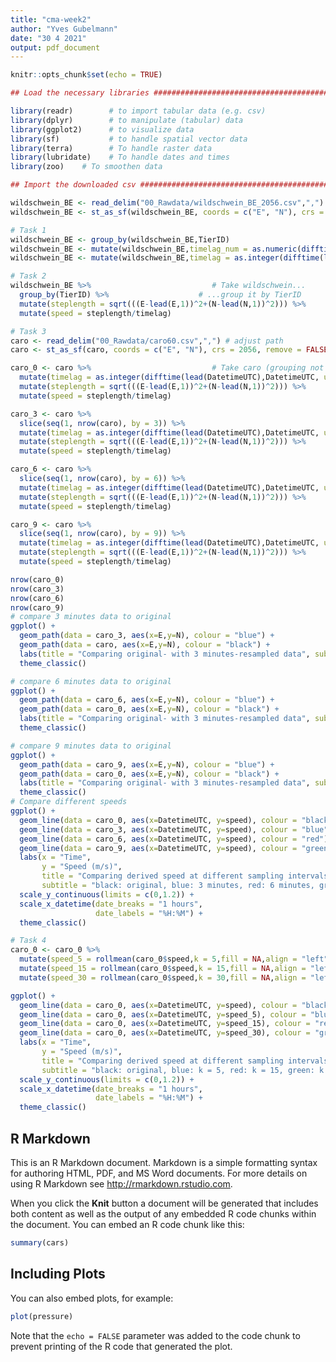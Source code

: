 ```yaml
---
title: "cma-week2"
author: "Yves Gubelmann"
date: "30 4 2021"
output: pdf_document
---
```


```r
knitr::opts_chunk$set(echo = TRUE)

## Load the necessary libraries ################################################

library(readr)        # to import tabular data (e.g. csv)
library(dplyr)        # to manipulate (tabular) data
library(ggplot2)      # to visualize data
library(sf)           # to handle spatial vector data
library(terra)        # To handle raster data
library(lubridate)    # To handle dates and times
library(zoo)    # To smoothen data

## Import the downloaded csv ##################################################

wildschwein_BE <- read_delim("00_Rawdata/wildschwein_BE_2056.csv",",") # adjust path
wildschwein_BE <- st_as_sf(wildschwein_BE, coords = c("E", "N"), crs = 2056, remove = FALSE)

# Task 1
wildschwein_BE <- group_by(wildschwein_BE,TierID)
wildschwein_BE <- mutate(wildschwein_BE,timelag_num = as.numeric(difftime(lead(DatetimeUTC),DatetimeUTC, units = "secs")))
wildschwein_BE <- mutate(wildschwein_BE,timelag = as.integer(difftime(lead(DatetimeUTC),DatetimeUTC, units = "secs")))

# Task 2     
wildschwein_BE %>%                           # Take wildschwein...
  group_by(TierID) %>%                    # ...group it by TierID
  mutate(steplength = sqrt(((E-lead(E,1))^2+(N-lead(N,1))^2))) %>% 
  mutate(speed = steplength/timelag) 

# Task 3
caro <- read_delim("00_Rawdata/caro60.csv",",") # adjust path
caro <- st_as_sf(caro, coords = c("E", "N"), crs = 2056, remove = FALSE)

caro_0 <- caro %>%                           # Take caro (grouping not needed)
  mutate(timelag = as.integer(difftime(lead(DatetimeUTC),DatetimeUTC, units = "secs"))) %>% 
  mutate(steplength = sqrt(((E-lead(E,1))^2+(N-lead(N,1))^2))) %>% 
  mutate(speed = steplength/timelag)

caro_3 <- caro %>% 
  slice(seq(1, nrow(caro), by = 3)) %>% 
  mutate(timelag = as.integer(difftime(lead(DatetimeUTC),DatetimeUTC, units = "secs"))) %>% 
  mutate(steplength = sqrt(((E-lead(E,1))^2+(N-lead(N,1))^2))) %>% 
  mutate(speed = steplength/timelag)

caro_6 <- caro %>% 
  slice(seq(1, nrow(caro), by = 6)) %>% 
  mutate(timelag = as.integer(difftime(lead(DatetimeUTC),DatetimeUTC, units = "secs"))) %>% 
  mutate(steplength = sqrt(((E-lead(E,1))^2+(N-lead(N,1))^2))) %>% 
  mutate(speed = steplength/timelag)

caro_9 <- caro %>% 
  slice(seq(1, nrow(caro), by = 9)) %>% 
  mutate(timelag = as.integer(difftime(lead(DatetimeUTC),DatetimeUTC, units = "secs"))) %>% 
  mutate(steplength = sqrt(((E-lead(E,1))^2+(N-lead(N,1))^2))) %>% 
  mutate(speed = steplength/timelag)

nrow(caro_0)
nrow(caro_3)
nrow(caro_6)
nrow(caro_9)
# compare 3 minutes data to original
ggplot() +
  geom_path(data = caro_3, aes(x=E,y=N), colour = "blue") +
  geom_path(data = caro, aes(x=E,y=N), colour = "black") +
  labs(title = "Comparing original- with 3 minutes-resampled data", subtitle = "black: original data, pink: 3 minutes data") + 
  theme_classic()

# compare 6 minutes data to original
ggplot() +
  geom_path(data = caro_6, aes(x=E,y=N), colour = "blue") +
  geom_path(data = caro_0, aes(x=E,y=N), colour = "black") +
  labs(title = "Comparing original- with 3 minutes-resampled data", subtitle = "black: original data, pink: 3 minutes data") + 
  theme_classic()

# compare 9 minutes data to original
ggplot() +
  geom_path(data = caro_9, aes(x=E,y=N), colour = "blue") +
  geom_path(data = caro_0, aes(x=E,y=N), colour = "black") +
  labs(title = "Comparing original- with 3 minutes-resampled data", subtitle = "black: original data, pink: 3 minutes data") + 
  theme_classic()
# Compare different speeds
ggplot() +
  geom_line(data = caro_0, aes(x=DatetimeUTC, y=speed), colour = "black") +
  geom_line(data = caro_3, aes(x=DatetimeUTC, y=speed), colour = "blue") +
  geom_line(data = caro_6, aes(x=DatetimeUTC, y=speed), colour = "red") +
  geom_line(data = caro_9, aes(x=DatetimeUTC, y=speed), colour = "green") +
  labs(x = "Time",
       y = "Speed (m/s)", 
       title = "Comparing derived speed at different sampling intervals",
       subtitle = "black: original, blue: 3 minutes, red: 6 minutes, green: 9 minutes") +    
  scale_y_continuous(limits = c(0,1.2)) +
  scale_x_datetime(date_breaks = "1 hours", 
                   date_labels = "%H:%M") +
  theme_classic()

# Task 4
caro_0 <- caro_0 %>% 
  mutate(speed_5 = rollmean(caro_0$speed,k = 5,fill = NA,align = "left")) %>% 
  mutate(speed_15 = rollmean(caro_0$speed,k = 15,fill = NA,align = "left")) %>% 
  mutate(speed_30 = rollmean(caro_0$speed,k = 30,fill = NA,align = "left"))

ggplot() +
  geom_line(data = caro_0, aes(x=DatetimeUTC, y=speed), colour = "black") +
  geom_line(data = caro_0, aes(x=DatetimeUTC, y=speed_5), colour = "blue") +
  geom_line(data = caro_0, aes(x=DatetimeUTC, y=speed_15), colour = "red") +
  geom_line(data = caro_0, aes(x=DatetimeUTC, y=speed_30), colour = "green") +
  labs(x = "Time",
       y = "Speed (m/s)", 
       title = "Comparing derived speed at different sampling intervals",
       subtitle = "black: original, blue: k = 5, red: k = 15, green: k = 30") +    
  scale_y_continuous(limits = c(0,1.2)) +
  scale_x_datetime(date_breaks = "1 hours", 
                   date_labels = "%H:%M") +
  theme_classic()

```

## R Markdown

This is an R Markdown document. Markdown is a simple formatting syntax for authoring HTML, PDF, and MS Word documents. For more details on using R Markdown see <http://rmarkdown.rstudio.com>.

When you click the **Knit** button a document will be generated that includes both content as well as the output of any embedded R code chunks within the document. You can embed an R code chunk like this:

```r
summary(cars)
```

## Including Plots

You can also embed plots, for example:

```r
plot(pressure)
```

Note that the `echo = FALSE` parameter was added to the code chunk to prevent printing of the R code that generated the plot.
